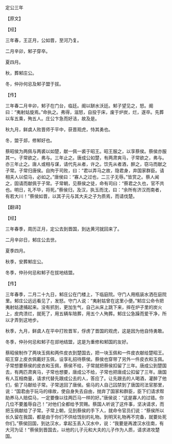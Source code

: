 

定公三年

【原文】

【经】

三年春，王正月，公如晋，至河乃复。

二月辛卯，邾子穿卒。

夏四月。

秋，葬邾庄公。

冬，仲孙何忌及邾子盟于拔。

【传】

三年春二月辛卯，邾子在门台，临廷。阍以缾水沃廷。邾子望见之，怒。阍曰：“夷射姑旋焉。”命执之。弗得，滋怒，自投于床，废于炉炭，烂，遂卒。先葬以车五乘，殉五人。庄公卞急而好洁，故及是。

秋九月，鲜虞人败晋师于平中，获晋观虎，恃其勇也。

冬，盟于郯，修邾好也。

蔡昭侯为两佩与两裘以如楚，献一佩一裘于昭王。昭王服之，以享蔡侯。蔡侯亦服其一。子常欲之，弗与。三年止之。唐成公如楚，有两肃爽马，子常欲之，弗与。亦三年止之。唐人或相与谋，请代先从者，许之。饮先从者酒，醉之，窃马而献之子常。子常归唐侯。自拘于司败，曰：“君以弄马之故，隐君身，弃国家群臣。请相夫人以偿马，必如之。”唐侯曰：“寡人之过也，二三子无辱。”皆赏之。蔡人闻之，固请而献佩于子常。子常朝，见蔡侯之徒，命有司曰：“蔡君之久也，官不共也。明日，礼不毕，将死。”蔡侯归，及汉，执玉而沈，曰：“余所有济汉而南者，有若大川！”蔡侯如晋，以其子元与其大夫之子为质焉，而请伐楚。

【翻译】

【经】

三年春季，周历正月，定公去到晋国，到达黄河就回来了。

二月辛卯日，邾庄公去世。

夏季四月。

秋季，安葬邾庄公。

冬季，仲孙何忌和邾子在拔地结盟。

【传】

三年春季，二月二十九日，邾庄公在门楼上，下临庭院。守门人用瓶装水洒在庭院里。邾庄公远远看见了，发怒。守门人说：“夷射姑曾在这里小便。”邾庄公命令把夷射姑逮捕起来。没有抓到，更加生气，自己从床上跳下来，摔在炉子里的炭火上，皮肉溃烂，就死了，用五辆车陪葬，用五个人殉葬。邾庄公急躁而爱干净，所以才弄到这地步。

秋季，九月，鲜虞人在平中打败晋军，俘虏了晋国的观虎，这是因为他自恃勇敢。

冬季，仲孙何忌和邾子在郯地结盟，这是为重修和邾国的友好。

蔡昭侯制作了两块玉佩和两件皮衣到楚国去，把一块玉佩和一件皮衣献给楚昭王。昭王穿上皮衣佩戴好玉佩，设享礼招待蔡侯。蔡侯也穿带了另外一件皮衣和玉佩。子常想要蔡侯的皮衣和玉佩，蔡侯不给，子常就把蔡侯扣留了三年。唐成公到楚国去，有两匹肃爽马，子常也想要，唐成公不给，子常也把唐成公扣留了三年。唐国有人互相商量，请求代替先跟成公去的人，答应了。让先跟去的人喝酒，灌醉了他们，偷了马献给子常。子常送回了唐侯。偷马的人自己囚禁到了唐国司法官那里，说：“国君由于玩马的缘故，使自身失去自由，抛弃了国家和群臣，臣下们请求帮助养马人赔偿马，一定要像以往两匹马一样的好。”唐侯说：“这是寡人的过错。你几位不要羞辱自己！”对他们全都给予赏赐。蔡国人听说了这件事，坚决请求，而把玉佩献给了子常。子常上朝，见到蔡侯的手下人，就命令官员们说：“蔡侯所以长久留在我国，都是由于你们不供给饯别的礼物。到明天礼物再不完备，就要处死你们。”蔡侯回国，到达汉水，拿起玉丢入汉水中，说：“我要是再渡汉水往南，有大河为证！”蔡侯到晋国去，以他的儿子元和大夫的儿子作为人质，请求进攻楚国。

